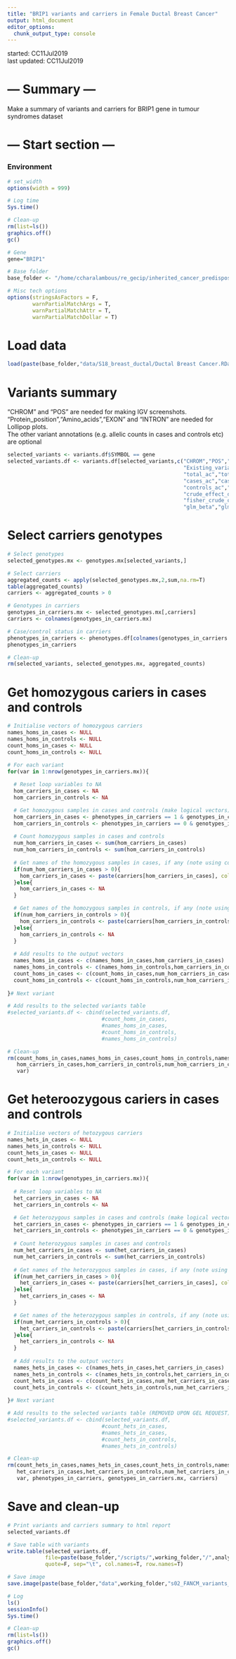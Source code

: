 ```yaml
---
title: "BRIP1 variants and carriers in Female Ductal Breast Cancer"
output: html_document
editor_options: 
  chunk_output_type: console
---
```


started: CC11Jul2019  
last updated: CC11Jul2019  

# --- Summary --- #

Make a summary of variants and carriers for BRIP1 gene in tumour syndromes dataset  

# --- Start section --- #

### Environment

<style>
pre {
  overflow-x: auto;
}
pre code {
  word-wrap: normal;
  white-space: pre;
}
</style>

```r

# set_width
options(width = 999)

# Log time
Sys.time()

# Clean-up
rm(list=ls())
graphics.off()
gc()

# Gene
gene="BRIP1"

# Base folder
base_folder <- "/home/ccharalambous/re_gecip/inherited_cancer_predisposition/ccharalambous/Final_execution"

# Misc tech options
options(stringsAsFactors = F,
        warnPartialMatchArgs = T, 
        warnPartialMatchAttr = T, 
        warnPartialMatchDollar = T)

```

# Load data  

```r

load(paste(base_folder,"data/S18_breast_ductal/Ductal Breast Cancer.RData",sep="/"))

```

# Variants summary

"CHROM" and "POS" are needed for making IGV screenshots.  
"Protein_position","Amino_acids","EXON" and "INTRON" are needed for Lollipop plots.  
The other variant annotations (e.g. allelic counts in cases and controls etc) are optional  

```r

selected_variants <- variants.df$SYMBOL == gene
selected_variants.df <- variants.df[selected_variants,c("CHROM","POS","SYMBOL","Protein_position","Amino_acids","EXON","INTRON",
                                                        "Existing_variation","Consequence","ClinVar","LoF","FIM","gnomAD_NFE_AF",
                                                        "total_ac","total_an","total_af",
                                                        "cases_ac","cases_an","cases_af",
                                                        "controls_ac","controls_an","controls_af",
                                                        "crude_effect_direction",
                                                        "fisher_crude_or","fisher_crude_p","fisher_crude_fdr",
                                                        "glm_beta","glm_p","glm_fdr","glm_status")]

```

# Select carriers genotypes

```r

# Select genotypes
selected_genotypes.mx <- genotypes.mx[selected_variants,]

# Select carriers
aggregated_counts <- apply(selected_genotypes.mx,2,sum,na.rm=T)
table(aggregated_counts)
carriers <- aggregated_counts > 0

# Genotypes in carriers
genotypes_in_carriers.mx <- selected_genotypes.mx[,carriers]
carriers <- colnames(genotypes_in_carriers.mx)

# Case/control status in carriers
phenotypes_in_carriers <- phenotypes.df[colnames(genotypes_in_carriers.mx),"cc"]
phenotypes_in_carriers

# Clean-up
rm(selected_variants, selected_genotypes.mx, aggregated_counts)

```

# Get homozygous cariers in cases and controls

```r

# Initialise vectors of homozygous carriers
names_homs_in_cases <- NULL
names_homs_in_controls <- NULL
count_homs_in_cases <- NULL
count_homs_in_controls <- NULL

# For each variant
for(var in 1:nrow(genotypes_in_carriers.mx)){
  
  # Reset loop variables to NA
  hom_carriers_in_cases <- NA
  hom_carriers_in_controls <- NA

  # Get homozygous samples in cases and controls (make logical vectors)
  hom_carriers_in_cases <- phenotypes_in_carriers == 1 & genotypes_in_carriers.mx[var,] == 2
  hom_carriers_in_controls <- phenotypes_in_carriers == 0 & genotypes_in_carriers.mx[var,] == 2
  
  # Count homozygous samples in cases and controls
  num_hom_carriers_in_cases <- sum(hom_carriers_in_cases)
  num_hom_carriers_in_controls <- sum(hom_carriers_in_controls)
  
  # Get names of the homozygous samples in cases, if any (note using collapse instead of sep!)
  if(num_hom_carriers_in_cases > 0){
    hom_carriers_in_cases <- paste(carriers[hom_carriers_in_cases], collapse=",")
  }else{
    hom_carriers_in_cases <- NA
  }

  # Get names of the homozygous samples in controls, if any (note using collapse instead of sep!)
  if(num_hom_carriers_in_controls > 0){
    hom_carriers_in_controls <- paste(carriers[hom_carriers_in_controls], collapse=",")
  }else{
    hom_carriers_in_controls <- NA
  }
  
  # Add results to the output vectors
  names_homs_in_cases <- c(names_homs_in_cases,hom_carriers_in_cases)
  names_homs_in_controls <- c(names_homs_in_controls,hom_carriers_in_controls)
  count_homs_in_cases <- c(count_homs_in_cases,num_hom_carriers_in_cases)
  count_homs_in_controls <- c(count_homs_in_controls,num_hom_carriers_in_controls)
  
}# Next variant

# Add results to the selected variants table
#selected_variants.df <- cbind(selected_variants.df,
                              #count_homs_in_cases,
                              #names_homs_in_cases,
                              #count_homs_in_controls,
                              #names_homs_in_controls)

# Clean-up
rm(count_homs_in_cases,names_homs_in_cases,count_homs_in_controls,names_homs_in_controls,
   hom_carriers_in_cases,hom_carriers_in_controls,num_hom_carriers_in_cases,num_hom_carriers_in_controls,
   var)

```

# Get heteroozygous cariers in cases and controls

```r

# Initialise vectors of hetozygous carriers
names_hets_in_cases <- NULL
names_hets_in_controls <- NULL
count_hets_in_cases <- NULL
count_hets_in_controls <- NULL

# For each variant
for(var in 1:nrow(genotypes_in_carriers.mx)){
  
  # Reset loop variables to NA
  het_carriers_in_cases <- NA
  het_carriers_in_controls <- NA

  # Get heterozygous samples in cases and controls (make logical vectors)
  het_carriers_in_cases <- phenotypes_in_carriers == 1 & genotypes_in_carriers.mx[var,] == 1
  het_carriers_in_controls <- phenotypes_in_carriers == 0 & genotypes_in_carriers.mx[var,] == 1
  
  # Count heterozygous samples in cases and controls
  num_het_carriers_in_cases <- sum(het_carriers_in_cases)
  num_het_carriers_in_controls <- sum(het_carriers_in_controls)
  
  # Get names of the heterozygous samples in cases, if any (note using collapse instead of sep!)
  if(num_het_carriers_in_cases > 0){
    het_carriers_in_cases <- paste(carriers[het_carriers_in_cases], collapse=",")
  }else{
    het_carriers_in_cases <- NA
  }

  # Get names of the heterozygous samples in controls, if any (note using collapse instead of sep!)
  if(num_het_carriers_in_controls > 0){
    het_carriers_in_controls <- paste(carriers[het_carriers_in_controls], collapse=",")
  }else{
    het_carriers_in_controls <- NA
  }
  
  # Add results to the output vectors
  names_hets_in_cases <- c(names_hets_in_cases,het_carriers_in_cases)
  names_hets_in_controls <- c(names_hets_in_controls,het_carriers_in_controls)
  count_hets_in_cases <- c(count_hets_in_cases,num_het_carriers_in_cases)
  count_hets_in_controls <- c(count_hets_in_controls,num_het_carriers_in_controls)
  
}# Next variant

# Add results to the selected variants table (REMOVED UPON GEL REQUEST)
#selected_variants.df <- cbind(selected_variants.df,
                              #count_hets_in_cases,
                              #names_hets_in_cases,
                              #count_hets_in_controls,
                              #names_hets_in_controls)

# Clean-up
rm(count_hets_in_cases,names_hets_in_cases,count_hets_in_controls,names_hets_in_controls,
   het_carriers_in_cases,het_carriers_in_controls,num_het_carriers_in_cases,num_het_carriers_in_controls,
   var, phenotypes_in_carriers, genotypes_in_carriers.mx, carriers)

```

# Save and clean-up 

```r

# Print variants and carriers summary to html report
selected_variants.df

# Save table with variants
write.table(selected_variants.df, 
            file=paste(base_folder,"/scripts/",working_folder,"/",analysis_name,"_",gene,"_variants_summary.tsv",sep=""),
            quote=F, sep="\t", col.names=T, row.names=T)

# Save image
save.image(paste(base_folder,"data",working_folder,"s02_FANCM_variants_and_carriers.RData",sep="/"))

# Log
ls()
sessionInfo()
Sys.time()

# Clean-up
rm(list=ls())
graphics.off()
gc()

```
